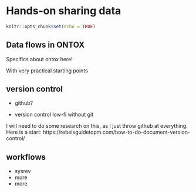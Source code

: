 # Hands-on sharing data

```r
knitr::opts_chunk$set(echo = TRUE)
```

## Data flows in ONTOX

Specifics about ontox here!

With very practical starting points

## version control

 - github?
 
 - version control low-fi without git

I will need to do some research on this, as I just throw github at everything. Here is a start:
https://rebelsguidetopm.com/how-to-do-document-version-control/




## workflows

 - sysrev
 - more
 - more

